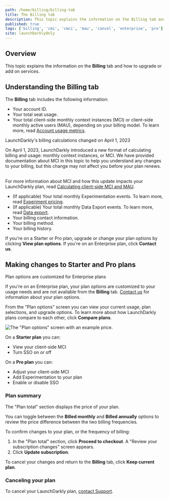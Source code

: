 ```yaml
---
path: /home/billing/billing-tab
title: The Billing tab
description: This topic explains the information on the Billing tab and how to upgrade or add on services.
published: true
tags: ['billing', 'cmi', 'cmci', 'mau', 'cancel', 'enterprise', 'pro']
site: launchDarklyOnly
---
```


## Overview

This topic explains the information on the **Billing** tab and how to upgrade or add on services.

## Understanding the Billing tab

The **Billing** tab includes the following information:

- Your account ID.
- Your total seat usage.
- Your total client-side monthly context instances (MCI) or client-side monthly active users (MAU), depending on your billing model. To learn more, read [Account usage metrics](/home/billing/usage-metrics).

<Callout intent="info">
<CalloutTitle>LaunchDarkly's billing calculations changed on April 1, 2023</CalloutTitle>
<CalloutDescription>

On April 1, 2023, LaunchDarkly introduced a new format of calculating billing and usage: monthly context instances, or MCI. We have provided documentation about MCI in this topic to help you understand any changes to your billing, but this change may not affect you before your plan renews.<br /><br />

For more information about MCI and how this update impacts your LaunchDarkly plan, read <a href="/home/billing/usage-metrics#calculating-client-side-mci-and-mau">Calculating client-side MCI and MAU</a>.

</CalloutDescription>
</Callout>

- (If applicable) Your total monthly Experimentation events. To learn more, read [Experiment pricing](/home/about-experimentation#experiment-pricing).
- (If applicable) Your total monthly Data Export events. To learn more, read [Data export](/home/data-export).
- Your billing contact information.
- Your billing method.
- Your billing history.

If you're on a Starter or Pro plan, upgrade or change your plan options by clicking **View plan options**. If you're on an Enterprise plan, click **Contact us**.

## Making changes to Starter and Pro plans

<Callout intent="info">
  <CalloutTitle>Plan options are customized for Enterprise plans</CalloutTitle>
  <CalloutDescription>

  If you're on an Enterprise plan, your plan options are customized to your usage needs and are not available from the **Billing** tab. [Contact us](https://launchdarkly.com/contact-sales/) for information about your plan options.

  </CalloutDescription>
</Callout>

From the "Plan options" screen you can view your current usage, plan selections, and upgrade options.
To learn more about how LaunchDarkly plans compare to each other, click **Compare plans**.

![The "Plan options" screen with an example price.](plan-options.png)

On a **Starter plan** you can:

- View your client-side MCI
- Turn SSO on or off

On a **Pro plan** you can:

- Adjust your client-side MCI
- Add Experimentation to your plan
- Enable or disable SSO

### Plan summary

The "Plan total" section displays the price of your plan.

You can toggle between the **Billed monthly** and **Billed annually** options to review the price difference between the two billing frequencies.

To confirm changes to your plan, or the frequency of billing:

1. In the "Plan total" section, click **Proceed to checkout**. A "Review your subscription changes" screen appears.
2. Click **Update subscription**.

To cancel your changes and return to the **Billing** tab, click **Keep current plan**.

### Canceling your plan

To cancel your LaunchDarkly plan, [contact Support](https://support.launchdarkly.com/hc/en-us/requests/new).
